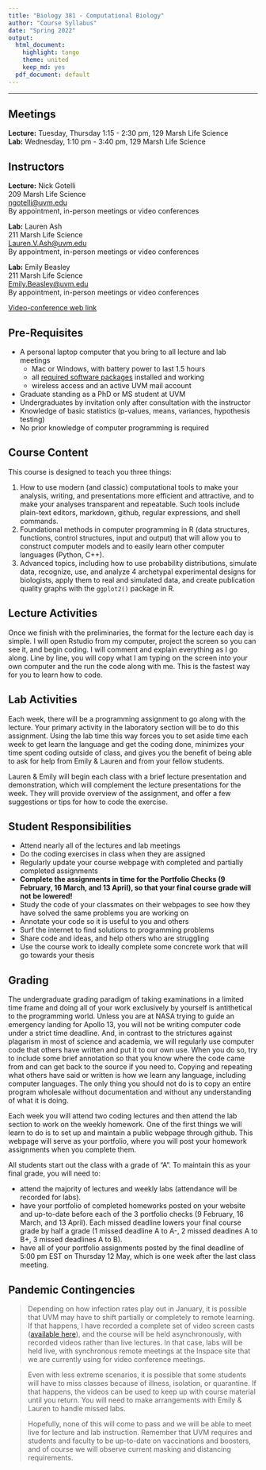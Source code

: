 ```yaml
---
title: "Biology 381 - Computational Biology"
author: "Course Syllabus"
date: "Spring 2022"
output:
  html_document: 
    highlight: tango
    theme: united
    keep_md: yes
  pdf_document: default
---
```


___

## Meetings

**Lecture:** Tuesday, Thursday  1:15 - 2:30 pm, 129 Marsh Life Science    
**Lab:** Wednesday, 1:10 pm - 3:40 pm, 129 Marsh Life Science 

## Instructors

**Lecture:** Nick Gotelli   
209 Marsh Life Science   
[ngotelli@uvm.edu](mailto:ngotelli@uvm.edu)   
By appointment, in-person meetings or video conferences 

**Lab:** Lauren Ash   
211 Marsh Life Science   
[Lauren.V.Ash@uvm.edu](mailto:Lauren.V.Ash@uvm.edu)   
By appointment, in-person meetings or video conferences 

**Lab:** Emily Beasley   
211 Marsh Life Science   
[Emily.Beasley@uvm.edu](mailto:Emily.Beasley@uvm.edu)   
By appointment, in-person meetings or video conferences 

[Video-conference web link](https://app.inspace.chat/space/3D1AE70150195F8B7890ADE9027FFC3E982F8A3F)

## Pre-Requisites
* A personal laptop computer that you bring to all lecture and lab meetings
    - Mac or Windows, with battery power to last 1.5 hours
    - all [required software packages](CourseMaterials/SoftwareInstallation.html) installed and working
    - wireless access and an active UVM mail account
* Graduate standing as a PhD or MS student at UVM
* Undergraduates by invitation only after consultation with the instructor
* Knowledge of basic statistics (p-values, means, variances, hypothesis testing)
* No prior knowledge of computer programming is required

## Course Content
This course is designed to teach you three things:

1. How to use modern (and classic) computational tools to make your analysis, writing, and presentations more efficient and attractive, and to make your analyses transparent and repeatable. Such tools include plain-text editors, markdown, github, regular expressions, and shell commands.
2. Foundational methods in computer programming in R (data structures, functions, control structures, input and output) that will allow you to construct computer models and to easily learn other computer languages (Python, C++).
3. Advanced topics, including how to use probability distributions, simulate data, recognize, use, and analyze 4 archetypal experimental designs for biologists, apply them to real and simulated data, and create publication quality graphs with the `ggplot2()` package in R.

## Lecture Activities

Once we finish with the preliminaries, the format for the lecture each day is simple. I will open Rstudio from my computer, project the screen so you can see it, and begin coding. I will comment and explain everything as I go along. Line by line, you will copy what I am typing on the screen into your own computer and the run the code along with me. This is the fastest way for you to learn how to code.

## Lab Activities
Each week, there will be a programming assignment to go along with the lecture. Your primary activity in the laboratory section will be to do this assignment. Using the lab time this way forces you to set aside time each week to get learn the language and get the coding done, minimizes your time spent coding outside of class, and gives you the benefit of being able to ask for help from Emily & Lauren and from your fellow students.

Lauren & Emily will begin each class with a brief lecture presentation and demonstration, which will complement the lecture presentations for the week. They will provide overview of the assignment, and offer a few suggestions or tips for how to code the exercise. 



## Student Responsibilities

* Attend nearly all of the lectures and lab meetings
* Do the coding exercises in class when they are assigned
* Regularly update your course webpage with completed and partially completed assignments
* **Complete the assignments in time for the Portfolio Checks (9 February, 16 March, and 13 April), so that your final course grade will not be lowered!**
* Study the code of your classmates on their webpages to see how they have solved the same problems you are working on
* Annotate your code so it is useful to you and others
* Surf the internet to find solutions to programming problems
* Share code and ideas, and help others who are struggling
* Use the course work to ideally complete some concrete work that will go towards your thesis

## Grading
The undergraduate grading paradigm of taking examinations in a limited time frame and doing all of your work exclusively by yourself is antithetical to the programming world. Unless you are at NASA trying to guide an emergency landing for Apollo 13, you will not be writing computer code under a strict time deadline. And, in contrast to the strictures against plagarism in most of science and academia, we will regularly use computer code that others have written and put it to our own use. When you do so, try to include some brief annotation so that you know where the code came from and can get back to the source if you need to. Copying and repeating what others have said or written is how we learn any language, including computer languages. The only thing you should not do is to copy an entire program wholesale without documentation and without any understanding of what it is doing.

Each week you will attend two coding lectures and then attend the lab section to work on the weekly homework. One of the first things we will learn to do is to set up and maintain a public webpage through github. This webpage will serve as your portfolio, where you will post your homework assignments when you complete them.

All students start out the class with a grade of "A". To maintain this as your final grade, you will need to:

- attend the majority of lectures and weekly labs (attendance will be recorded for labs).
- have your portfolio of completed homeworks posted on your website and up-to-date before each of the 3 portfolio checks (9 February, 16 March, and 13 April). Each missed deadline lowers your final course grade by half a grade (1 missed deadline A to A-, 2 missed deadines A to B+, 3 missed deadlines A to B).
- have all of your portfolio assignments posted by the final deadline of 5:00 pm EST on Thursday 12 May, which is one week after the last class meeting.

## Pandemic Contingencies

>Depending on how infection rates play out in January, it is possible that UVM may have to shift partially or completely to remote learning. If that happens,  I have recorded a complete set of video screen casts ([available here](https://ngotelli.github.io/Bio381Vids/)), and the course will be held asynchronously, with recorded videos rather than live lectures. In that case, labs will be held live, with synchronous remote meetings at the Inspace site that we are currently using for video conference meetings.

>Even with less extreme scenarios, it is possible that some students will have to miss classes because of illness, isolation, or quarantine. If that happens, the videos can be used to keep up with course material until you return. You will need to make arrangements with Emily & Lauren to handle missed labs.

>Hopefully, none of this will come to pass and we will be able to meet live for lecture and lab instruction. Remember that UVM requires and students and faculty to be up-to-date on vaccinations and boosters, and of course we will observe current masking and distancing requirements.



